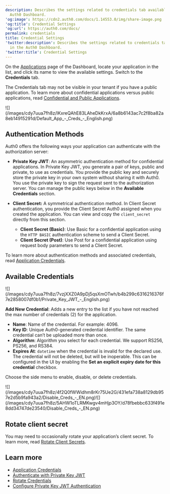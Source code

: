 ```yaml
---
description: Describes the settings related to credentials tab available in the
  Auth0 Dashboard.
'og:image': https://cdn2.auth0.com/docs/1.14553.0/img/share-image.png
'og:title': Credential Settings
'og:url': https://auth0.com/docs/
permalink: credentials
title: Credential Settings
'twitter:description': Describes the settings related to credentials tab available
  in the Auth0 Dashboard.
'twitter:title': Credential Settings
---
```

On the [Applications](http://manage.auth0.com/#/applications) page of the Dashboard, locate your application in the list, and click its name to view the available settings. Switch to the **Credentials** tab.

<Callout icon="file-lines" color="#0EA5E9" iconType="regular">

The Credentials tab may not be visible in your tenant if you have a public application. To learn more about confidential applications versus public applications, read [Confidential and Public Applications](/get-started/applications/confidential-and-public-applications).

</Callout>

<Frame>![](/images/cdy7uua7fh8z/lKxreQAhE83LAheDkKrxA/6a8b6143ac7c2f8ba82a8eb14915291d/Default_App_-_Creds_-_English.png)</Frame>

## Authentication Methods

Auth0 offers the following ways your application can authenticate with the <Tooltip tip="Authorization Server: Centralized server that contributes to defining the boundaries of a user’s access. For example, your authorization server can control the data, tasks, and features available to a user." cta="View Glossary" href="/glossary?term=authorization+server">authorization server</Tooltip>:

* **Private Key <Tooltip tip="JSON Web Token (JWT): Standard ID Token format (and often Access Token format) used to represent claims securely between two parties." cta="View Glossary" href="/glossary?term=JWT">JWT</Tooltip>**: An asymmetric authentication method for confidential applications. In Private Key JWT, you generate a pair of keys, public and private, to use as credentials. You provide the public key and securely store the private key in your own system without sharing it with Auth0. You use the private key to sign the request sent to the authorization server. You can manage the public keys below in the **Available Credentials** section.
* **<Tooltip tip="Client Secret: Secret used by a client (application) to authenticate with the Authorization Server; it should be known to only the client and the Authorization Server and must be sufficiently random to not be guessable." cta="View Glossary" href="/glossary?term=Client+Secret">Client Secret</Tooltip>:** A symmetrical authentication method. In Client Secret authentication, you provide the Client Secret Auth0 assigned when you created the application. You can view and copy the `client_secret` directly from this section.

  + **Client Secret (Basic)**: Use Basic for a confidential application using the `HTTP BASIC` authentication scheme to send a Client Secret.
  + **Client Secret (Post)**: Use Post for a confidential application using request body parameters to send a Client Secret.

To learn more about authentication methods and associated credentials, read [Application Credentials](/secure/application-credentials).

## Available Credentials

<Frame>![](/images/cdy7uua7fh8z/7vzjXXZ0A9pDj5qsXmOTwh/b4b299c6316216376f7e2858007df0b1/Private_Key_JWT_-_English.png)</Frame>

**Add New Credential**: Adds a new entry to the list if you have not reached the max number of credentials (2) for the application.

* **Name**: Name of the credential. For example: 4096.
* **Key ID**: Unique Auth0-generated credential identifier. The same credential can’t be uploaded more than once.
* **Algorithm**: Algorithm you select for each credential. We support RS256, PS256, and RS384.
* **Expires At**: `datetime` when the credential is invalid for the declared use. The credential will not be deleted, but will be inoperable. This can be configured in the UI by enabling the **Set an explicit expiry date for this credential** checkbox.

Choose the side menu to enable, disable, or delete credentials.

<Frame>![](/images/cdy7uua7fh8z/4f2Q0fWWidhm8rKr75Ue2G/431efa738a8129db957e2d5b9fa943a2/Disable_Creds_-_EN.png)</Frame><Frame>![](/images/cdy7uua7fh8z/5AHW1oTLRMKwgv4mHjp3OY/d78fbebbc633f491e8dd34747de23540/Disable_Creds_-_EN.png)</Frame>

## Rotate client secret

You may need to occasionally rotate your application’s client secret. To learn more, read [Rotate Client Secrets](/get-started/applications/rotate-client-secret).

## Learn more

* [Application Credentials](/secure/application-credentials)
* [Authenticate with Private Key JWT](/get-started/authentication-and-authorization-flow/authenticate-with-private-key-jwt)
* [Rotate Credentials](/get-started/applications/rotate-credentials)
* [Configure Private Key JWT Authentication](/get-started/applications/configure-private-key-jwt)